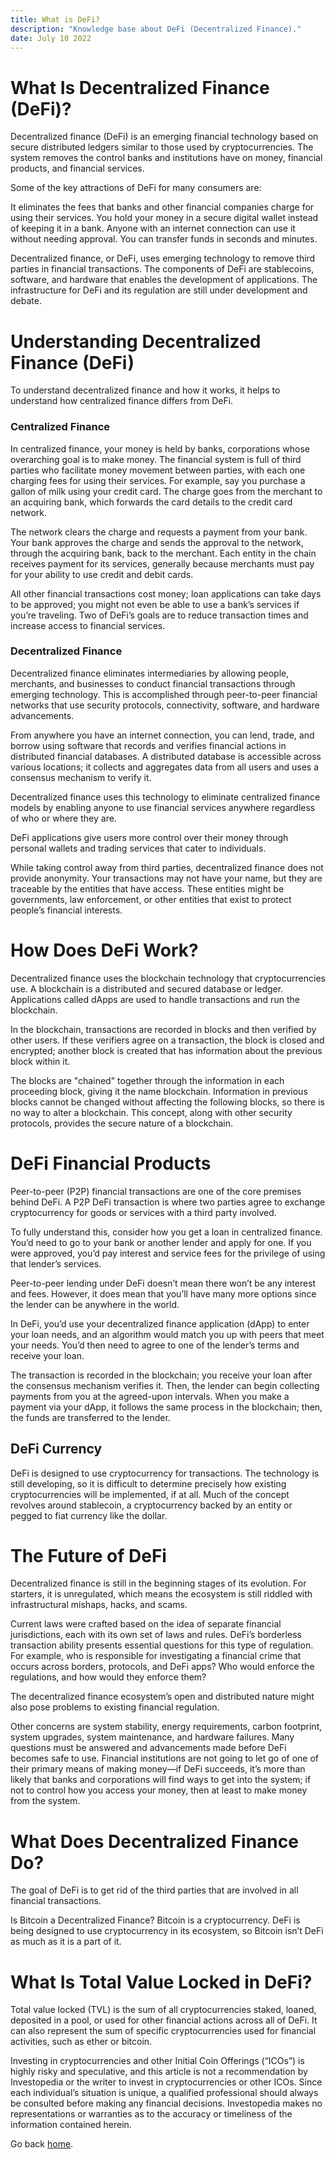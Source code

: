 ```yaml
---
title: What is DeFi?
description: "Knowledge base about DeFi (Decentralized Finance)."
date: July 10 2022
---
```

# What Is Decentralized Finance (DeFi)?
Decentralized finance (DeFi) is an emerging financial technology based on secure distributed ledgers similar to those used by cryptocurrencies. The system removes the control banks and institutions have on money, financial products, and financial services.

Some of the key attractions of DeFi for many consumers are:

It eliminates the fees that banks and other financial companies charge for using their services.
You hold your money in a secure digital wallet instead of keeping it in a bank.
Anyone with an internet connection can use it without needing approval.
You can transfer funds in seconds and minutes.

Decentralized finance, or DeFi, uses emerging technology to remove third parties in financial transactions.
The components of DeFi are stablecoins, software, and hardware that enables the development of applications.
The infrastructure for DeFi and its regulation are still under development and debate.

# Understanding Decentralized Finance (DeFi)
To understand decentralized finance and how it works, it helps to understand how centralized finance differs from DeFi.

### Centralized Finance
In centralized finance, your money is held by banks, corporations whose overarching goal is to make money. The financial system is full of third parties who facilitate money movement between parties, with each one charging fees for using their services. For example, say you purchase a gallon of milk using your credit card. The charge goes from the merchant to an acquiring bank, which forwards the card details to the credit card network.

The network clears the charge and requests a payment from your bank. Your bank approves the charge and sends the approval to the network, through the acquiring bank, back to the merchant. Each entity in the chain receives payment for its services, generally because merchants must pay for your ability to use credit and debit cards.

All other financial transactions cost money; loan applications can take days to be approved; you might not even be able to use a bank’s services if you’re traveling.
Two of DeFi’s goals are to reduce transaction times and increase access to financial services.

### Decentralized Finance
Decentralized finance eliminates intermediaries by allowing people, merchants, and businesses to conduct financial transactions through emerging technology. This is accomplished through peer-to-peer financial networks that use security protocols, connectivity, software, and hardware advancements.

From anywhere you have an internet connection, you can lend, trade, and borrow using software that records and verifies financial actions in distributed financial databases. A distributed database is accessible across various locations; it collects and aggregates data from all users and uses a consensus mechanism to verify it.

Decentralized finance uses this technology to eliminate centralized finance models by enabling anyone to use financial services anywhere regardless of who or where they are.

DeFi applications give users more control over their money through personal wallets and trading services that cater to individuals.

While taking control away from third parties, decentralized finance does not provide anonymity. Your transactions may not have your name, but they are traceable by the entities that have access. These entities might be governments, law enforcement, or other entities that exist to protect people’s financial interests.

# How Does DeFi Work?
Decentralized finance uses the blockchain technology that cryptocurrencies use. A blockchain is a distributed and secured database or ledger. Applications called dApps are used to handle transactions and run the blockchain.

In the blockchain, transactions are recorded in blocks and then verified by other users. If these verifiers agree on a transaction, the block is closed and encrypted; another block is created that has information about the previous block within it.

The blocks are "chained" together through the information in each proceeding block, giving it the name blockchain. Information in previous blocks cannot be changed without affecting the following blocks, so there is no way to alter a blockchain. This concept, along with other security protocols, provides the secure nature of a blockchain.

# DeFi Financial Products
Peer-to-peer (P2P) financial transactions are one of the core premises behind DeFi. A P2P DeFi transaction is where two parties agree to exchange cryptocurrency for goods or services with a third party involved.

To fully understand this, consider how you get a loan in centralized finance. You’d need to go to your bank or another lender and apply for one. If you were approved, you’d pay interest and service fees for the privilege of using that lender’s services.

Peer-to-peer lending under DeFi doesn’t mean there won’t be any interest and fees. However, it does mean that you’ll have many more options since the lender can be anywhere in the world.

In DeFi, you’d use your decentralized finance application (dApp) to enter your loan needs, and an algorithm would match you up with peers that meet your needs. You’d then need to agree to one of the lender’s terms and receive your loan.

The transaction is recorded in the blockchain; you receive your loan after the consensus mechanism verifies it. Then, the lender can begin collecting payments from you at the agreed-upon intervals. When you make a payment via your dApp, it follows the same process in the blockchain; then, the funds are transferred to the lender.

## DeFi Currency 
DeFi is designed to use cryptocurrency for transactions. The technology is still developing, so it is difficult to determine precisely how existing cryptocurrencies will be implemented, if at all. Much of the concept revolves around stablecoin, a cryptocurrency backed by an entity or pegged to fiat currency like the dollar.

# The Future of DeFi
Decentralized finance is still in the beginning stages of its evolution. For starters, it is unregulated, which means the ecosystem is still riddled with infrastructural mishaps, hacks, and scams.

Current laws were crafted based on the idea of separate financial jurisdictions, each with its own set of laws and rules. DeFi’s borderless transaction ability presents essential questions for this type of regulation. For example, who is responsible for investigating a financial crime that occurs across borders, protocols, and DeFi apps? Who would enforce the regulations, and how would they enforce them?

 The decentralized finance ecosystem’s open and distributed nature might also pose problems to existing financial regulation.

Other concerns are system stability, energy requirements, carbon footprint, system upgrades, system maintenance, and hardware failures. Many questions must be answered and advancements made before DeFi becomes safe to use. Financial institutions are not going to let go of one of their primary means of making money—if DeFi succeeds, it’s more than likely that banks and corporations will find ways to get into the system; if not to control how you access your money, then at least to make money from the system.

# What Does Decentralized Finance Do?
The goal of DeFi is to get rid of the third parties that are involved in all financial transactions.

Is Bitcoin a Decentralized Finance?
Bitcoin is a cryptocurrency. DeFi is being designed to use cryptocurrency in its ecosystem, so Bitcoin isn’t DeFi as much as it is a part of it.

# What Is Total Value Locked in DeFi?
Total value locked (TVL) is the sum of all cryptocurrencies staked, loaned, deposited in a pool, or used for other financial actions across all of DeFi. It can also represent the sum of specific cryptocurrencies used for financial activities, such as ether or bitcoin.

Investing in cryptocurrencies and other Initial Coin Offerings (“ICOs”) is highly risky and speculative, and this article is not a recommendation by Investopedia or the writer to invest in cryptocurrencies or other ICOs. Since each individual’s situation is unique, a qualified professional should always be consulted before making any financial decisions. Investopedia makes no representations or warranties as to the accuracy or timeliness of the information contained herein.


Go back [home](/).
